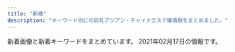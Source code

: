 ```yaml
---
title: "新橋"
description: "キーワード別にの巨乳アジアン・チャイナエステ嬢情報をまとめました。"
---
```


新着画像と新着キーワードをまとめています。
2021年02月17日の情報です。

<DmmAffiliateIns />
<KeywordTable
  shops={
    [
    {
        "img_links": [
            "http://shiawase.mssg.jp/images/staff_image/staff_d05b.jpg",
            "http://shiawase.mssg.jp/images/gallery/gallery_401.jpg",
            "http://shiawase.mssg.jp/images/staff/sta_01.jpg",
            "http://shiawase.mssg.jp/images/gallery/gallery_403.jpg",
            "http://shiawase.mssg.jp/images/staff_image/staff_d01b.jpg",
            "http://shiawase.mssg.jp/images/home/index_qup.jpg",
            "http://shiawase.mssg.jp/images/staff_one/staff_one_01.jpg",
            "http://shiawase.mssg.jp/images/staff_image/staff_d02b.jpg",
            "http://shiawase.mssg.jp/images/staff_one/staff_one_04.jpg",
            "http://shiawase.mssg.jp/images/staff/sta_08.jpg",
            "http://shiawase.mssg.jp/images/staff/sta_04.jpg",
            "http://shiawase.mssg.jp/images/staff_image/staff_d02.jpg",
            "http://shiawase.mssg.jp/images/staff/sta_0z8.jpg",
            "http://shiawase.mssg.jp/images/staff/sta_0z12.jpg",
            "http://shiawase.mssg.jp/images/top/top_04.jpg",
            "http://shiawase.mssg.jp/images/gallery/gallery_101.jpg",
            "http://shiawase.mssg.jp/images/top/top_02.jpg",
            "http://shiawase.mssg.jp/images/staff_one/staff_one_07.png",
            "http://shiawase.mssg.jp/images/gallery/gallery_102.jpg",
            "http://shiawase.mssg.jp/images/gallery/gallery_404.jpg",
            "http://shiawase.mssg.jp/images/staff/sta_0z2.jpg",
            "http://shiawase.mssg.jp/images/home/top_qp.jpg",
            "http://shiawase.mssg.jp/images/top/top_06.jpg",
            "http://shiawase.mssg.jp/images/gallery/gallery_01.jpg",
            "http://shiawase.mssg.jp/images/staff/sta_0z4.jpg",
            "http://shiawase.mssg.jp/images/staff/sta_021.jpg",
            "http://shiawase.mssg.jp/images/staff_image/staff_d07.jpg",
            "http://shiawase.mssg.jp/images/staff_one/staff_one_03.jpg",
            "http://shiawase.mssg.jp/images/staff/staff_top.jpg",
            "http://shiawase.mssg.jp/images/top/top_05.jpg",
            "http://shiawase.mssg.jp/images/home/index_page_top.jpg",
            "http://shiawase.mssg.jp/images/gallery/gallery_402.jpg",
            "http://shiawase.mssg.jp/images/staff/sta_010.jpg",
            "http://shiawase.mssg.jp/images/staff_image/staff_d05a.jpg",
            "http://shiawase.mssg.jp/images/staff_image/staff_d06.jpg",
            "http://shiawase.mssg.jp/images/staff_image/staff_d01a.jpg",
            "http://shiawase.mssg.jp/images/staff_one/staff_one_02.jpg",
            "http://shiawase.mssg.jp/images/home/QR.png",
            "http://shiawase.mssg.jp/images/staff_image/staff_d04c.jpg",
            "http://shiawase.mssg.jp/images/gallery/gallery_104.jpg",
            "http://shiawase.mssg.jp/images/staff_one/staff_one_08.png",
            "http://shiawase.mssg.jp/images/home/index_04.jpg",
            "http://shiawase.mssg.jp/images/staff_image/staff_d03.jpg",
            "http://shiawase.mssg.jp/images/system/syatem_301.jpg",
            "http://shiawase.mssg.jp/images/staff/sta_023.jpg",
            "http://shiawase.mssg.jp/images/home/index_tel.jpg",
            "http://shiawase.mssg.jp/images/system/syatem_303.jpg",
            "http://shiawase.mssg.jp/images/staff/sta_03.jpg",
            "http://shiawase.mssg.jp/images/top/top_08.png",
            "http://shiawase.mssg.jp/images/gallery/gallery_103.jpg",
            "http://shiawase.mssg.jp/images/staff_one/staff_one_05.jpg",
            "http://shiawase.mssg.jp/images/top/top_03.jpg",
            "http://shiawase.mssg.jp/images/system/syatem_302.jpg",
            "http://shiawase.mssg.jp/images/staff/sta_0z9.jpg",
            "http://shiawase.mssg.jp/images/staff_image/staff_d04b.jpg",
            "http://shiawase.mssg.jp/images/top/top_01.jpg",
            "http://shiawase.mssg.jp/images/gallery/gallery_top.jpg",
            "http://shiawase.mssg.jp/images/staff_one/staff_one_top.jpg",
            "http://shiawase.mssg.jp/images/staff_image/staff_d04.jpg",
            "http://shiawase.mssg.jp/images/home/index_03.jpg"
        ],
        "url": "http://shiawase.mssg.jp/",
        "name": "\u3057\u3042\u308f\u305b\uff5eSHIAWASE\uff5e",
        "station": "JR\u7530\u753a\u99c5\u897f\u53e3",
        "keywords": {}
    },
    {
        "name": "Oriental Spa",
        "keywords": {
            "F": 4,
            "D": 6,
            "C": 1,
            "E": 1
        },
        "url": "https://hamamatsucho-mensesthe.com/",
        "station": "JR\u6d5c\u677e\u753a\u99c5\u5317\u53e3",
        "img_links": [
            "https://hamamatsucho-mensesthe.com/staff/yoko-s1.jpg",
            "https://hamamatsucho-mensesthe.com/images/footer-r.png",
            "https://hamamatsucho-mensesthe.com/staff2/wp-content/uploads/2019/12/haru-1.png",
            "https://hamamatsucho-mensesthe.com/staff2/wp-content/uploads/2019/12/nana2-1.png",
            "https://hamamatsucho-mensesthe.com/staff/koko-s1.jpg",
            "https://hamamatsucho-mensesthe.com/staff/koko-l1.jpg",
            "https://hamamatsucho-mensesthe.com/2018/12/21/yuyu-s1.jpg",
            "https://hamamatsucho-mensesthe.com/staff/yoko-l1.jpg",
            "https://hamamatsucho-mensesthe.com/2018/06/08/hana-s2.jpg",
            "https://hamamatsucho-mensesthe.com/staff2/wp-content/uploads/2020/11/siruet.png",
            "https://hamamatsucho-mensesthe.com/icon/google_plus.png",
            "https://hamamatsucho-mensesthe.com/icon/line.png",
            "https://hamamatsucho-mensesthe.com/staff2/wp-content/uploads/2020/02/yaya02.png",
            "https://hamamatsucho-mensesthe.com/room/2.jpg",
            "https://hamamatsucho-mensesthe.com/staff/nana-s1.jpg",
            "https://hamamatsucho-mensesthe.com/staff2/wp-content/uploads/2020/01/ai01.png",
            "https://hamamatsucho-mensesthe.com/staff2/wp-content/uploads/2019/12/nanami02-2.png",
            "https://hamamatsucho-mensesthe.com/2018/03/02/anna-s1.jpg",
            "https://hamamatsucho-mensesthe.com/staff/yuyu-l1.jpg",
            "https://hamamatsucho-mensesthe.com/menu/home.png",
            "https://hamamatsucho-mensesthe.com/staff/arisa-s1.jpg",
            "https://hamamatsucho-mensesthe.com/images/main-sp.jpg",
            "https://hamamatsucho-mensesthe.com/icon/twitter.png",
            "https://hamamatsucho-mensesthe.com/2018/12/21/koko-s1.jpg",
            "https://hamamatsucho-mensesthe.com/room/1.jpg",
            "https://hamamatsucho-mensesthe.com/staff/yuyu-s1.jpg",
            "https://hamamatsucho-mensesthe.com/icon/facebook.png",
            "https://hamamatsucho-mensesthe.com/staff2/wp-content/uploads/2019/12/yuki22-1.png",
            "https://hamamatsucho-mensesthe.com/menu/friend.png",
            "https://hamamatsucho-mensesthe.com/room/esthe3.jpg",
            "https://hamamatsucho-mensesthe.com/staff/arisa-l1.jpg",
            "https://hamamatsucho-mensesthe.com/images/header3.png",
            "https://hamamatsucho-mensesthe.com/2017/10/08/ruru-s1.jpg",
            "https://hamamatsucho-mensesthe.com/images/flower.png",
            "https://hamamatsucho-mensesthe.com/room/esthe1.jpg",
            "https://hamamatsucho-mensesthe.com/room/3.jpg",
            "https://hamamatsucho-mensesthe.com/button/staff.png",
            "https://hamamatsucho-mensesthe.com/staff2/wp-content/uploads/2020/11/momo02.png",
            "https://hamamatsucho-mensesthe.com/2018/06/12/yoko-s1.jpg",
            "https://hamamatsucho-mensesthe.com/staff/nana-l1.jpg",
            "https://hamamatsucho-mensesthe.com/room/4.jpg",
            "https://hamamatsucho-mensesthe.com/kumi1.jpg",
            "https://hamamatsucho-mensesthe.com/kumi2.jpg",
            "https://hamamatsucho-mensesthe.com/menu/sche.png",
            "https://hamamatsucho-mensesthe.com/miyuki01.png",
            "https://hamamatsucho-mensesthe.com/menu/info.png",
            "https://hamamatsucho-mensesthe.com/staff2/wp-content/uploads/2021/01/maki05.png",
            "https://hamamatsucho-mensesthe.com/2018/11/23/arisa-s1.jpg",
            "https://hamamatsucho-mensesthe.com/images/footer-l.png",
            "https://hamamatsucho-mensesthe.com/images/main1.jpg",
            "https://hamamatsucho-mensesthe.com/images/clear.png",
            "https://hamamatsucho-mensesthe.com/room/esthe2.jpg",
            "https://hamamatsucho-mensesthe.com/button/sche.png",
            "https://hamamatsucho-mensesthe.com/button/home.png",
            "https://hamamatsucho-mensesthe.com/staff2/wp-content/uploads/2020/11/yuyu03.png",
            "https://hamamatsucho-mensesthe.com/menu/gallery.png"
        ]
    },
    {
        "url": "https://www.meedeemassage.com/",
        "img_links": [
            "https://static.wixstatic.com/media/ff29a7_5a71cab9e560455a86a69dee65e387e6~mv2.jpg",
            "https://static.wixstatic.com/media/096f64_52d4813cc07e460bb6afbcc198483fb5~mv2.jpg",
            "https://static.wixstatic.com/media/096f64_9dd53b8d3bbc46b7a5d8f8f9f83f67c0~mv2.jpg",
            "https://static.wixstatic.com/media/ff29a7_d6b424065e3946fc8a31bd093d286366~mv2.jpg",
            "https://static.wixstatic.com/media/096f64_10d0713f8b274a5b8f6b2944f7fee791~mv2.jpg",
            "https://static.wixstatic.com/media/096f64_8257be981a5140629dd93b0518612408~mv2.png",
            "https://static.wixstatic.com/media/ff29a7_47d81575374144dda595a587847070b9~mv2.jpg",
            "https://static.wixstatic.com/media/096f64_86555ca80ef14b6ebdbbf7aa72a380fc~mv2.jpg",
            "https://static.wixstatic.com/media/096f64_74d971185d704fdc84b70e0c1b3fad87~mv2.png",
            "https://static.wixstatic.com/media/ff29a7_996c77cb89cc4012a35bb0813c645fdf~mv2.jpg",
            "https://static.wixstatic.com/media/096f64_f44509cd762744dc939f70f318a6882b~mv2.jpg"
        ],
        "name": "\u30df\u30fc\u30c7\u30a3\u30fc",
        "station": "JR\u65b0\u6a4b\u99c5\u65e5\u6bd4\u8c37\u53e3",
        "keywords": {}
    },
    {
        "name": "\u6c34\u7121\u6708\uff5e\u307f\u306a\u3065\u304d\uff5e",
        "station": "JR\u6d5c\u677e\u753a\u99c5\u5357\u53e3",
        "img_links": [
            "https://minazuki-tokyo.com/wp-content/uploads/2021/02/top2.png",
            "https://minazuki-tokyo.com/wp-content/uploads/2021/02/2-09.png",
            "https://minazuki-tokyo.com/wp-content/uploads/2020/11/photo05.png",
            "https://minazuki-tokyo.com/wp-content/uploads/2021/02/sm04.png",
            "https://minazuki-tokyo.com/wp-content/uploads/2021/02/price.png",
            "https://minazuki-tokyo.com/wp-content/uploads/2021/02/cam.png",
            "https://minazuki-tokyo.com/wp-content/uploads/2021/02/koyuri-1.jpg",
            "https://minazuki-tokyo.com/wp-content/uploads/2021/02/sm01.png",
            "https://minazuki-tokyo.com/wp-content/uploads/2021/02/t08.png",
            "https://minazuki-tokyo.com/wp-content/uploads/2021/02/yuyu2.jpg",
            "https://minazuki-tokyo.com/wp-content/uploads/2021/02/top1.png",
            "https://minazuki-tokyo.com/wp-content/uploads/2021/02/t03.png",
            "https://minazuki-tokyo.com/wp-content/uploads/2021/02/haru.jpg",
            "https://minazuki-tokyo.com/wp-content/uploads/2021/02/add2-22.11.56.png",
            "https://minazuki-tokyo.com/wp-content/uploads/2021/02/t06.png",
            "https://minazuki-tokyo.com/wp-content/uploads/2020/11/photo03.png",
            "https://minazuki-tokyo.com/wp-content/uploads/2021/02/ayu.jpg",
            "https://minazuki-tokyo.com/wp-content/uploads/2021/02/t07.png",
            "https://minazuki-tokyo.com/wp-content/uploads/2020/11/photo04.png",
            "https://minazuki-tokyo.com/wp-content/uploads/2021/02/haru.png",
            "https://minazuki-tokyo.com/wp-content/uploads/2021/02/ayu.png",
            "https://minazuki-tokyo.com/wp-content/uploads/2021/02/t04.png",
            "https://minazuki-tokyo.com/wp-content/uploads/2020/11/photo01.png",
            "https://minazuki-tokyo.com/wp-content/uploads/2021/02/yumi.jpg",
            "https://minazuki-tokyo.com/wp-content/uploads/2021/02/yumi.png",
            "https://minazuki-tokyo.com/wp-content/uploads/2020/11/photo02.png",
            "https://minazuki-tokyo.com/wp-content/uploads/2021/02/t05.png",
            "https://minazuki-tokyo.com/wp-content/uploads/2021/02/sm03.png",
            "https://minazuki-tokyo.com/wp-content/uploads/2021/02/t01.png",
            "https://minazuki-tokyo.com/wp-content/uploads/2021/02/koyuri.png",
            "https://minazuki-tokyo.com/wp-content/uploads/2021/02/yuyu.png",
            "https://minazuki-tokyo.com/wp-content/uploads/2021/02/sm02.png",
            "https://minazuki-tokyo.com/wp-content/uploads/2021/02/t02.png"
        ],
        "url": "https://minazuki-tokyo.com/",
        "keywords": {
            "86": 4,
            "83": 4,
            "90": 4,
            "85": 4,
            "87": 4
        }
    },
    {
        "url": "http://tamachi-en.link/",
        "img_links": [
            "http://tamachi-en.link/images/new1.jpg",
            "http://tamachi-en.link/images/mobile.png",
            "http://tamachi-en.link/images/zi_staff.png",
            "http://tamachi-en.link/images/zi_link.png",
            "http://tamachi-en.link/images/g4.jpg",
            "http://tamachi-en.link/images/g2.jpg",
            "http://tamachi-en.link/images/g0.jpg",
            "http://tamachi-en.link/images/g6.jpg",
            "http://tamachi-en.link/images/g1.jpg",
            "http://tamachi-en.link/images/g8.jpg",
            "http://tamachi-en.link/images/top.jpg",
            "http://tamachi-en.link/images/g3.jpg",
            "http://tamachi-en.link/images/g5.jpg"
        ],
        "keywords": {
            "C": 15
        },
        "name": "\u7e01",
        "station": "JR\u7530\u753a\u99c5\u6771\u53e3"
    },
    {
        "station": "JR\u6d5c\u677e\u753a\u99c5\u5357\u53e3",
        "url": "http://yukizhouse00.web.fc2.com/",
        "img_links": [
            "http://yukizhouse00.web.fc2.com/images/portfolio/work-2.jpg",
            "http://yukizhouse00.web.fc2.com/images/slider/slid1.jpg",
            "http://yukizhouse00.web.fc2.com/images/portfolio/work-4.jpg",
            "http://yukizhouse00.web.fc2.com/images/portfolio/work-6.jpg",
            "http://yukizhouse00.web.fc2.com/images/portfolio/work-5.jpg",
            "http://yukizhouse00.web.fc2.com/images/slider/slid2.jpg",
            "http://yukizhouse00.web.fc2.com/images/portfolio/work-3.jpg",
            "http://yukizhouse00.web.fc2.com/images/portfolio/work-1.jpg"
        ],
        "keywords": {},
        "name": "Yuki\u2019s House"
    },
    {
        "name": "Aroma Coco8",
        "station": "JR\u65b0\u6a4b\u99c5\u70cf\u68ee\u53e3",
        "keywords": {
            "F": 2,
            "E": 13,
            "\u4e73": 4,
            "\u30bb\u30af\u30b7\u30fc": 2,
            "D": 10,
            "\u80f8": 4
        },
        "img_links": [
            "https://aroma-queen.work/images/st/st_maya_1.jpg",
            "https://aroma-queen.work/images/st/st_saya_1.jpg",
            "https://aroma-queen.work/images/st/st_rinda_1.jpg",
            "https://aroma-queen.work/images/st/st_yuri.jpg",
            "https://aroma-queen.work/images/st/st_16_1.jpg",
            "https://aroma-queen.work/images/st/st_7_1.jpg",
            "https://aroma-queen.work/images/st/st_ai.jpg",
            "https://aroma-queen.work/images/st/st_nami_1.jpg",
            "https://aroma-queen.work/images/st/st_kou1.jpg",
            "https://aroma-queen.work/images/st/st_nori.jpg",
            "https://aroma-queen.work/images/st/st_mai_1.jpg",
            "https://aroma-queen.work/images/st/st_chiba_4.jpg",
            "https://aroma-queen.work/images/st/st_nina_3.jpg",
            "https://aroma-queen.work/images/st/st_dan_2.jpg",
            "https://aroma-queen.work/images/st/st_rei_2.jpg",
            "https://aroma-queen.work/images/st/st_sakura_1.jpg",
            "https://aroma-queen.work/images/st/st_angel_3.jpg",
            "https://aroma-queen.work/images/st/st_ryuu_2.jpg",
            "https://aroma-queen.work/images/st/st_cake_1.jpg",
            "https://aroma-queen.work/images/st/st_nuna.jpg",
            "https://aroma-queen.work/images/st/st_pink_1.jpg",
            "https://aroma-queen.work/images/st/st_joy.jpg",
            "https://aroma-queen.work/images/st/st_chiba_1.jpg",
            "https://aroma-queen.work/images/st/st_min_2.jpg",
            "https://aroma-queen.work/images/st/st_nuna3.jpg",
            "https://aroma-queen.work/images/st/st_ami_2.jpg",
            "https://aroma-queen.work/images/st/st_ai_2.jpg",
            "https://aroma-queen.work/images/st/st_jasmine_1.jpg",
            "https://aroma-queen.work/images/st/st_aigo.jpg",
            "https://aroma-queen.work/images/st/st_sayuri_3.jpg",
            "https://aroma-queen.work/images/st/st_get_1.jpg",
            "https://aroma-queen.work/images/st/st_jj_1.jpg",
            "https://aroma-queen.work/images/st/st_kou2.jpg",
            "https://aroma-queen.work/images/st/st_hana_2.jpg",
            "https://aroma-queen.work/images/st/st_party_2.jpg",
            "https://aroma-queen.work/images/st/st_dan_1.jpg",
            "https://aroma-queen.work/images/st/st_hara.jpg",
            "https://aroma-queen.work/images/st/st_aiko_2.jpg",
            "https://aroma-queen.work/images/st/st_joy_1.jpg",
            "https://aroma-queen.work/images/st/st_coco_2.jpg",
            "https://aroma-queen.work/images/st/st_rei.jpg",
            "https://aroma-queen.work/images/st/st_kei.jpg",
            "https://aroma-queen.work/images/st/st_risa_1.jpg",
            "https://aroma-queen.work/images/st/st_mayumi_2.jpg",
            "https://aroma-queen.work/images/st/st_mimi_1.jpg",
            "https://aroma-queen.work/images/week_campaign.jpg",
            "https://aroma-queen.work/images/st/st_huxa.jpg",
            "https://aroma-queen.work/images/st/st_aya_1.jpg",
            "https://aroma-queen.work/images/st/st_sayuri_1.jpg",
            "https://aroma-queen.work/images/st/st_19.jpg",
            "https://aroma-queen.work/images/st/st_21.jpg",
            "https://aroma-queen.work/images/st/st_angel_2.jpg",
            "https://aroma-queen.work/images/top_campaign_spring.jpg",
            "https://aroma-queen.work/images/st/st_coco_1.jpg",
            "https://aroma-queen.work/images/st/st_kaori_2.jpg",
            "https://aroma-queen.work/images/st/st_cindy.jpg",
            "https://aroma-queen.work/images/st/st_10_1.jpg",
            "https://aroma-queen.work/images/st/st_lucy_3.jpg",
            "https://aroma-queen.work/images/st/st_5_1.jpg",
            "https://aroma-queen.work/images/st/st_rena_2.jpg",
            "https://aroma-queen.work/images/st/st_bibi.jpg",
            "https://aroma-queen.work/images/st/st_bibi_1.jpg",
            "https://aroma-queen.work/images/st/st_kiki2.jpg",
            "https://aroma-queen.work/images/st/st_jerry.jpg",
            "https://aroma-queen.work/images/st/st_kaori_1.jpg",
            "https://aroma-queen.work/images/st/st_sofea_2.jpg",
            "https://aroma-queen.work/images/st/st_mayumi_1.jpg",
            "https://aroma-queen.work/images/st/st_eri.jpg",
            "https://aroma-queen.work/images/st/st_22.jpg",
            "https://aroma-queen.work/images/st/st_yuri_4.jpg",
            "https://aroma-queen.work/images/st/st_.jpg",
            "https://aroma-queen.work/images/st/st_chiba_2.jpg",
            "https://aroma-queen.work/images/st/st_gei.jpg",
            "https://aroma-queen.work/images/st/st_yuri_3.jpg",
            "https://aroma-queen.work/images/st/st_emi_1.jpg",
            "https://aroma-queen.work/images/st/st_minto_1.jpg",
            "https://aroma-queen.work/images/st/st_joy_2.jpg",
            "https://aroma-queen.work/images/st/st_18.jpg",
            "https://aroma-queen.work/images/st/st_min_4.jpg",
            "https://aroma-queen.work/images/st/st_kiki_1.jpg",
            "https://aroma-queen.work/images/st/st_ou_2.jpg",
            "https://aroma-queen.work/images/st/st_koko_1.jpg",
            "https://aroma-queen.work/images/st/st_yuri_2.jpg",
            "https://aroma-queen.work/images/st/st_nana_1.jpg",
            "https://aroma-queen.work/images/st/st_aiko_1.jpg",
            "https://aroma-queen.work/images/st/st_anan.jpg",
            "https://aroma-queen.work/images/st/st_emi.jpg",
            "https://aroma-queen.work/images/st/st_aya.jpg",
            "https://aroma-queen.work/images/st/st_yuyu.jpg",
            "https://aroma-queen.work/images/st/st_get_3.jpg",
            "https://aroma-queen.work/images/st/st_bibi_2.jpg",
            "https://aroma-queen.work/images/st/st_koko.jpg",
            "https://aroma-queen.work/images/st/st_sayuri_2.jpg",
            "https://aroma-queen.work/images/st/st_honey_1.jpg",
            "https://aroma-queen.work/images/st/st_ou_1.jpg",
            "https://aroma-queen.work/images/st/st_shizuka_1.jpg",
            "https://aroma-queen.work/images/st/st_pink_2.jpg",
            "https://aroma-queen.work/images/st/st_ou_3.jpg",
            "https://aroma-queen.work/images/top2.png",
            "https://aroma-queen.work/images/st/st_ai_1.jpg",
            "https://aroma-queen.work/images/st/st_saya_0.jpg",
            "https://aroma-queen.work/images/st/st_koy_2.jpg",
            "https://aroma-queen.work/images/st/st_sasa_3.jpg",
            "https://aroma-queen.work/images/st/st_17.jpg",
            "https://aroma-queen.work/images/st/st_ai1.jpg",
            "https://aroma-queen.work/images/st/st_nan.jpg",
            "https://aroma-queen.work/images/st/st_rei_3.jpg",
            "https://aroma-queen.work/images/st/st_hara3.jpg",
            "https://aroma-queen.work/images/st/st_hana_1.jpg",
            "https://aroma-queen.work/images/st/st_mirror_3.jpg",
            "https://aroma-queen.work/images/st/st_25.jpg",
            "https://aroma-queen.work/images/st/st_four1.jpg",
            "https://aroma-queen.work/images/st/st_rinda_2.jpg",
            "https://aroma-queen.work/images/top_campaign_dec.jpg",
            "https://aroma-queen.work/images/st/st_20.jpg",
            "https://aroma-queen.work/images/st/st_13.jpg",
            "https://aroma-queen.work/images/top.png",
            "https://aroma-queen.work/images/st/st_pink_3.jpg",
            "https://aroma-queen.work/images/st/st_jenny.jpg",
            "https://aroma-queen.work/images/st/st_rinda_6.jpg",
            "https://aroma-queen.work/images/st/st_14_1.jpg",
            "https://aroma-queen.work/images/st/st_mirror_2.jpg"
        ],
        "url": "https://aroma-queen.work/"
    },
    {
        "keywords": {
            "C": 14,
            "E": 10,
            "D": 30
        },
        "name": "SERA",
        "station": "JR\u6d5c\u677e\u753a\u99c5\u5317\u53e3",
        "img_links": [
            "https://hamamatsucho-mensesthe.net/wp/wp-content/uploads/2020/09/rin.jpg",
            "https://hamamatsucho-mensesthe.net/wp/wp-content/uploads/2020/08/ayaka.jpg",
            "https://hamamatsucho-mensesthe.net/staff/top/ayaka-s1.jpg",
            "https://hamamatsucho-mensesthe.net/icon/facebook.png",
            "https://hamamatsucho-mensesthe.net/staff/top/emi-s1.jpg",
            "https://hamamatsucho-mensesthe.net/wp/wp-content/uploads/2020/01/emi-l1.jpg",
            "https://hamamatsucho-mensesthe.net/icon/twitter.png",
            "https://hamamatsucho-mensesthe.net/wp/wp-content/uploads/2020/10/aki-150x150.jpg",
            "https://hamamatsucho-mensesthe.net/wp/wp-content/uploads/2020/01/misaki-l2.jpg",
            "https://hamamatsucho-mensesthe.net/icon/line.png",
            "https://hamamatsucho-mensesthe.net/staff/top/aki-s1.jpg",
            "https://hamamatsucho-mensesthe.net/room/room-l1.jpg",
            "https://hamamatsucho-mensesthe.net/staff/top/yuna-s1.jpg",
            "https://hamamatsucho-mensesthe.net/wp/images/clear.png",
            "https://hamamatsucho-mensesthe.net/wp/wp-content/uploads/2020/02/1714CAA8-3D57-4009-AB72-F5A8E6B60310.jpeg",
            "https://hamamatsucho-mensesthe.net/wp/icon/facebook.png",
            "https://hamamatsucho-mensesthe.net/wp/images/mensesthe.jpg",
            "https://hamamatsucho-mensesthe.net/images/flower.png",
            "https://hamamatsucho-mensesthe.net/wp/wp-content/uploads/2021/01/yuna.jpg",
            "https://hamamatsucho-mensesthe.net/wp/wp-content/uploads/2019/07/0677E994-1DBF-4E0E-AB70-7CA5C034B140-150x150.jpeg",
            "https://hamamatsucho-mensesthe.net/wp/wp-content/uploads/2019/07/587590BB-96D0-4887-BE26-3B1413FF7283-150x150.jpeg",
            "https://hamamatsucho-mensesthe.net/wp/images/top1.jpg",
            "https://hamamatsucho-mensesthe.net/images/footer-l.png",
            "https://hamamatsucho-mensesthe.net/staff/top/nao-s1.jpg",
            "https://hamamatsucho-mensesthe.net/staff/top/miyu-s1.jpg",
            "https://hamamatsucho-mensesthe.net/images/footer-r.png",
            "https://hamamatsucho-mensesthe.net/wp/images/top2.jpg",
            "https://hamamatsucho-mensesthe.net/room/room-l4.jpg",
            "https://hamamatsucho-mensesthe.net/wp/icon/line.png",
            "https://hamamatsucho-mensesthe.net/wp/icon/google_plus.png",
            "https://hamamatsucho-mensesthe.net/icon/google_plus.png",
            "https://hamamatsucho-mensesthe.net/link/mens-esthe.png",
            "https://hamamatsucho-mensesthe.net/wp/wp-content/uploads/2020/01/nao.jpg",
            "https://hamamatsucho-mensesthe.net/wp/images/top3.jpg",
            "https://hamamatsucho-mensesthe.net/wp/wp-content/uploads/2020/11/urara.jpg",
            "https://hamamatsucho-mensesthe.net/room/room-l2.jpg",
            "https://hamamatsucho-mensesthe.net/room/room-l6.jpg",
            "https://hamamatsucho-mensesthe.net/wp/icon/twitter.png",
            "https://hamamatsucho-mensesthe.net/room/room-l3.jpg",
            "https://hamamatsucho-mensesthe.net/images/clear.png",
            "https://hamamatsucho-mensesthe.net/staff/top/mitsuki-s1.jpg",
            "https://hamamatsucho-mensesthe.net/wp/wp-content/uploads/2020/02/stand-by.jpg",
            "https://hamamatsucho-mensesthe.net/wp/wp-content/uploads/2020/01/mitsuki.jpg",
            "https://hamamatsucho-mensesthe.net/wp/wp-content/uploads/2019/05/rin-150x150.jpg",
            "https://hamamatsucho-mensesthe.net/room/room-l5.jpg",
            "https://hamamatsucho-mensesthe.net/staff/top/rin-s1.jpg"
        ],
        "url": "https://hamamatsucho-mensesthe.net/"
    },
    {
        "keywords": {},
        "name": "\u672a\u6765",
        "url": "http://kokoro-spa.info/",
        "station": "JR\u65b0\u6a4b\u99c5\u70cf\u68ee\u53e3",
        "img_links": [
            "http://kokoro-spa.info/img/ttl_info.png",
            "http://kokoro-spa.info/img/shop/no-pic.jpg",
            "http://kokoro-spa.info/img/qrcode.png",
            "http://kokoro-spa.info/img/ttl_news.png",
            "http://kokoro-spa.info/img/slider/2.jpg",
            "http://kokoro-spa.info/img/shop/kanban.jpg",
            "http://kokoro-spa.info/img/pickup.jpg"
        ]
    },
    {
        "name": "\u5e78\u305b\u306e\u6642\u9593",
        "img_links": [
            "http://www.shiawasenojikan.esjp.info/images/int2.jpg",
            "http://www.shiawasenojikan.esjp.info/files/001.jpg",
            "http://www.shiawasenojikan.esjp.info/images/interior_t.jpg",
            "http://www.shiawasenojikan.esjp.info/files/009.jpg",
            "http://www.shiawasenojikan.esjp.info/files/015.jpg",
            "http://www.shiawasenojikan.esjp.info/images/link_t.jpg",
            "http://www.shiawasenojikan.esjp.info/files/003.jpg",
            "http://www.shiawasenojikan.esjp.info/images/mobile.jpg",
            "http://www.shiawasenojikan.esjp.info/images/sys2.jpg",
            "http://www.shiawasenojikan.esjp.info/images/head.jpg",
            "http://www.shiawasenojikan.esjp.info/images/news.jpg",
            "http://www.shiawasenojikan.esjp.info/images/tel.jpg",
            "http://www.shiawasenojikan.esjp.info/images/sys1.jpg",
            "http://www.shiawasenojikan.esjp.info/files/010.jpg",
            "http://www.shiawasenojikan.esjp.info/images/staff_t.jpg"
        ],
        "url": "http://www.shiawasenojikan.esjp.info/",
        "station": "JR\u65b0\u6a4b\u99c5\u65e5\u6bd4\u8c37\u53e3",
        "keywords": {
            "D": 5,
            "88": 1,
            "87": 3,
            "86": 1
        }
    },
    {
        "station": "JR\u7530\u753a\u99c5\u6771\u53e3",
        "keywords": {},
        "name": "\u6625\u306e\u5bb6",
        "url": "http://www.k-harunoie.info/",
        "img_links": [
            "http://www.k-harunoie.info/imge/interior_t.jpg",
            "http://www.k-harunoie.info/imge/int2.png",
            "http://www.k-harunoie.info/imge/p-4.jpg",
            "http://www.k-harunoie.info/imge/s1.png",
            "http://www.k-harunoie.info/imge/service1.jpg",
            "http://www.k-harunoie.info/imge/tel.png",
            "http://www.k-harunoie.info/imge/ta.png",
            "http://www.k-harunoie.info/imge/s0.png",
            "http://www.k-harunoie.info/imge/p-2.jpg",
            "http://www.k-harunoie.info/imge/service3.jpg",
            "http://www.k-harunoie.info/imge/botton.jpg",
            "http://www.k-harunoie.info/imge/service2.jpg",
            "http://www.k-harunoie.info/imge/p-5.jpg",
            "http://www.k-harunoie.info/imge/staff_t.jpg",
            "http://www.k-harunoie.info/imge/sys.png",
            "http://www.k-harunoie.info/imge/p-1.jpg"
        ]
    },
    {
        "url": "http://body-heal.net/",
        "keywords": {
            "E": 6,
            "87": 6,
            "84": 4,
            "88": 10,
            "85": 4
        },
        "name": "Tami",
        "station": "JR\u7530\u753a\u99c5\u4e09\u7530\u53e3",
        "img_links": [
            "http://body-heal.net/staffPhoto/b20190608222039.jpg",
            "http://body-heal.net/images/access/03.jpg",
            "http://body-heal.net/images/access/05.jpg",
            "http://body-heal.net/images/access/04.jpg",
            "http://body-heal.net/images/store/01.jpg",
            "http://body-heal.net/uploadfiles/images/campaignBodyHealNet.jpg",
            "http://body-heal.net/staffPhoto/b20180926231950.jpg",
            "http://body-heal.net/staffPhoto/b20190608220420.jpg",
            "http://body-heal.net/images/access/01.jpg",
            "http://body-heal.net/images/show.jpg",
            "http://body-heal.net/staffPhoto/b20190218130854.jpg",
            "http://body-heal.net/images/store/04.jpg",
            "http://body-heal.net/staffPhoto/b20190120201033.jpg",
            "http://body-heal.net/staffPhoto/b20180721035111.jpg",
            "http://body-heal.net/js/sliderLine/slide_next.png",
            "http://body-heal.net/images/store/06.jpg",
            "http://body-heal.net/staffPhoto/b20190117105438.jpg",
            "http://body-heal.net/images/store/05.jpg",
            "http://body-heal.net/js/sliderLine/slide_prev.png",
            "http://body-heal.net/images/access/02.jpg"
        ]
    },
    {
        "name": "LEON",
        "img_links": [
            "http://es-leon.link/images/nav_link04_no.png",
            "http://es-leon.link/photos/sites/45/2020/10/2020102507501385.jpg",
            "http://es-leon.link/photos/sites/45/2021/01/2021012715504278.jpg",
            "http://es-leon.link/photos/sites/45/2021/01/2021012715354091.jpg",
            "http://es-leon.link/photos/sites/45/2020/11/2020110919590942.jpg",
            "http://es-leon.link/images/slider04.jpg",
            "http://es-leon.link/images/guide2.jpg",
            "http://es-leon.link/images/nav_link05_no.png",
            "http://es-leon.link/images/nav_link01_no.png",
            "http://es-leon.link/images/guide6.jpg",
            "http://es-leon.link/images/header.png",
            "http://es-leon.link/images/slider02.jpg",
            "http://es-leon.link/images/lineline.png",
            "http://es-leon.link/photos/sites/45/2020/10/2020100103240520.jpg",
            "http://es-leon.link/photos/sites/45/2020/11/2020110919573849.jpg",
            "http://es-leon.link/photos/sites/45/2021/02/2021021014243227.jpg",
            "http://es-leon.link/images/guide7.jpg",
            "http://es-leon.link/images/guide2.png",
            "http://es-leon.link/images/guide1.jpg",
            "http://es-leon.link/images/guide5.jpg",
            "http://es-leon.link/photos/sites/45/2020/10/2020100103205050.jpg",
            "http://es-leon.link/photos/sites/45/2020/10/2020100103205186.jpg",
            "http://es-leon.link/photos/sites/45/2020/10/2020101318402898.jpg",
            "http://es-leon.link/photos/sites/45/2021/02/2021021014143053.jpg",
            "http://es-leon.link/photos/sites/45/2021/02/2021021221211099.jpg",
            "http://es-leon.link/photos/sites/45/2021/01/2021013016413450.jpg",
            "http://es-leon.link/images/pagetop.jpg",
            "http://es-leon.link/photos/sites/45/2021/02/2021020501152788.jpg",
            "http://es-leon.link/images/slider01.jpg",
            "http://es-leon.link/photos/sites/45/2021/01/2021011203314329.jpg",
            "http://es-leon.link/photos/sites/45/2021/02/2021020501134964.jpg",
            "http://es-leon.link/photos/sites/45/2021/02/2021020501110069.jpg",
            "http://es-leon.link/photos/sites/45/2021/02/2021021014235421.jpg",
            "http://es-leon.link/photos/sites/45/2020/10/2020102507495672.jpg",
            "http://es-leon.link/photos/sites/45/2021/02/202102101425157.jpg",
            "http://es-leon.link/photos/sites/45/2021/02/2021021420094924.jpg",
            "http://es-leon.link/photos/sites/45/2020/10/2020101318294854.jpg",
            "http://es-leon.link/photos/sites/45/2021/01/2021010815022674.jpg",
            "http://es-leon.link/photos/sites/45/2020/10/2020100103240526.jpg",
            "http://es-leon.link/photos/sites/45/2020/11/2020110919593136.jpg",
            "http://es-leon.link/images/guide1.png",
            "http://es-leon.link/photos/sites/45/2020/10/2020102507503499.jpg",
            "http://es-leon.link/images/nav_link02_no.png",
            "http://es-leon.link/photos/sites/45/2020/10/2020102507510838.jpg",
            "http://es-leon.link/photos/sites/45/2021/01/2021012518580693.jpg",
            "http://es-leon.link/photos/sites/45/2020/10/2020100103284496.jpg",
            "http://es-leon.link/images/nav_link06_no.png",
            "http://es-leon.link/photos/sites/45/2020/10/2020101318405051.jpg",
            "http://es-leon.link/photos/sites/45/2021/02/2021021702511831.jpg",
            "http://es-leon.link/images/img_info.jpg",
            "http://es-leon.link/images/guide3.jpg",
            "http://es-leon.link/photos/sites/45/2021/02/2021020415381681.jpg",
            "http://es-leon.link/photos/sites/45/2020/10/2020101318404076.jpg",
            "http://es-leon.link/images/profile.png",
            "http://es-leon.link/images/slider03.jpg",
            "http://es-leon.link/images/nav_link03_no.png",
            "http://es-leon.link/photos/sites/45/2020/10/2020101318300043.jpg",
            "http://es-leon.link/images/nav_link07_no.png",
            "http://es-leon.link/photos/sites/45/2021/01/2021013015574893.jpg",
            "http://es-leon.link/photos/sites/45/2020/10/202010010328436.jpg",
            "http://es-leon.link/photos/sites/45/2021/02/2021020501101626.jpg",
            "http://es-leon.link/photos/sites/45/2021/01/2021012704390070.jpg",
            "http://es-leon.link/photos/sites/45/2020/11/2020110919583922.jpg",
            "http://es-leon.link/photos/sites/45/2020/10/2020100103034891.jpg",
            "http://es-leon.link/photos/sites/45/2020/10/2020101205420372.jpg",
            "http://es-leon.link/photos/sites/45/2020/11/2020110919595348.jpg",
            "http://es-leon.link/photos/sites/45/2020/10/2020100103205130.jpg",
            "http://es-leon.link/photos/sites/45/2020/10/2020101404192576.jpg",
            "http://es-leon.link/photos/sites/45/2020/10/2020102507504664.jpg",
            "http://es-leon.link/photos/sites/45/2021/02/2021021420105484.jpg",
            "http://es-leon.link/photos/sites/45/2021/02/202102041538347.jpg",
            "http://es-leon.link/photos/sites/45/2021/02/2021020415385687.jpg",
            "http://es-leon.link/images/guide4.jpg",
            "http://es-leon.link/images/slider00.jpg",
            "http://es-leon.link/photos/sites/45/2021/02/2021020501094315.jpg",
            "http://es-leon.link/photos/sites/45/2020/10/2020101205424345.jpg",
            "http://es-leon.link/images/card.png",
            "http://es-leon.link/photos/sites/45/2021/01/202101191348045.jpg",
            "http://es-leon.link/photos/sites/45/2021/02/2021021420101999.jpg",
            "http://es-leon.link/photos/sites/45/2021/01/2021010815020621.jpg",
            "http://es-leon.link/images/qr.png",
            "http://es-leon.link/photos/sites/45/2020/10/2020101205422328.jpg",
            "http://es-leon.link/images/guide8.jpg"
        ],
        "station": "JR\u65b0\u6a4b\u99c5\u70cf\u68ee\u53e3",
        "url": "http://es-leon.link/",
        "keywords": {
            "85": 7,
            "\u80f8": 1,
            "88": 2,
            "86": 16,
            "84": 7,
            "90": 6
        }
    },
    {
        "url": "https://hamamatsucho-esthe.work/",
        "keywords": {
            "E": 6,
            "F": 12,
            "C": 12
        },
        "img_links": [
            "https://hamamatsucho-esthe.work/staff/nanami-s1.jpg",
            "https://hamamatsucho-esthe.work/button/staff.png",
            "https://hamamatsucho-esthe.work/2019/06/14/riri-s1.jpg",
            "https://hamamatsucho-esthe.work/2018/11/09/kana-s1.jpg",
            "https://hamamatsucho-esthe.work/2019/05/25/riko-s1.jpg",
            "https://hamamatsucho-esthe.work/staff/nanami-l1.jpg",
            "https://hamamatsucho-esthe.work/button/blog.png",
            "https://hamamatsucho-esthe.work/staff/momo-s1.jpg",
            "https://hamamatsucho-esthe.work/room/esthe3.jpg",
            "https://hamamatsucho-esthe.work/2020/07/30/maki-s1.jpg",
            "https://hamamatsucho-esthe.work/staff/maki-l1.jpg",
            "https://hamamatsucho-esthe.work/button/home.png",
            "https://hamamatsucho-esthe.work/2019/11/05/nanami-s1.jpg",
            "https://hamamatsucho-esthe.work/images/footer-r.png",
            "https://hamamatsucho-esthe.work/staff/riko-s1.jpg",
            "https://hamamatsucho-esthe.work/icon/line.png",
            "https://hamamatsucho-esthe.work/images/main-sp.jpg",
            "https://hamamatsucho-esthe.work/images/flower.png",
            "https://hamamatsucho-esthe.work/icon/facebook.png",
            "https://hamamatsucho-esthe.work/2018/12/26/sayaka-s1.jpg",
            "https://hamamatsucho-esthe.work/images/footer-l.png",
            "https://hamamatsucho-esthe.work/menu/friend.png",
            "https://hamamatsucho-esthe.work/staff/yuki-l1.jpg",
            "https://hamamatsucho-esthe.work/menu/blog.png",
            "https://hamamatsucho-esthe.work/staff/yuki-s1.jpg",
            "https://hamamatsucho-esthe.work/room/esthe2.jpg",
            "https://hamamatsucho-esthe.work/2018/09/10/misa-s1.jpg",
            "https://hamamatsucho-esthe.work/staff/sora-s1.jpg",
            "https://hamamatsucho-esthe.work/icon/google_plus.png",
            "https://hamamatsucho-esthe.work/menu/home.png",
            "https://hamamatsucho-esthe.work/menu/gallery.png",
            "https://hamamatsucho-esthe.work/icon/twitter.png",
            "https://hamamatsucho-esthe.work/room/esthe1.jpg",
            "https://hamamatsucho-esthe.work/2020/11/06/momo-s1.jpg",
            "https://hamamatsucho-esthe.work/2020/01/05/yuki-s1.jpg",
            "https://hamamatsucho-esthe.work/images/qrcode.png",
            "https://hamamatsucho-esthe.work/2018/09/10/sora-s1.jpg",
            "https://hamamatsucho-esthe.work/menu/info.png",
            "https://hamamatsucho-esthe.work/2019/01/14/emi-s1.jpg",
            "https://hamamatsucho-esthe.work/staff/maki-s1.jpg",
            "https://hamamatsucho-esthe.work/2019/05/25/koko-s1.jpg",
            "https://hamamatsucho-esthe.work/staff/momo-l1.jpg",
            "https://hamamatsucho-esthe.work/images/clear.png",
            "https://hamamatsucho-esthe.work/staff/sora-l1.jpg",
            "https://hamamatsucho-esthe.work/images/main1.jpg"
        ],
        "station": "JR\u6d5c\u677e\u753a\u99c5\u5317\u53e3",
        "name": "Artemis"
    },
    {
        "url": "http://romantic-est.com/",
        "img_links": [
            "http://romantic-est.com/images/mainvisual_01.jpg",
            "http://romantic-est.com/images/req_03.jpg",
            "http://romantic-est.com/images/sw_home.png",
            "http://romantic-est.com/images/cg04.jpg",
            "http://romantic-est.com/images/cg011.jpg",
            "http://romantic-est.com/images/cg01.jpg",
            "http://romantic-est.com/images/cg03.jpg",
            "http://romantic-est.com/images/con02.jpg",
            "http://romantic-est.com/images/con01.jpg",
            "http://romantic-est.com/images/sys01.jpg",
            "http://romantic-est.com/images/sys03.jpg",
            "http://romantic-est.com/images/cg041.jpg",
            "http://romantic-est.com/images/mainvisual_01_s.jpg",
            "http://romantic-est.com/images/cg05.jpg",
            "http://romantic-est.com/images/cg031.jpg",
            "http://romantic-est.com/images/sw_tel.png",
            "http://romantic-est.com/images/icon_new.png",
            "http://romantic-est.com/images/mainvisual_02_s.jpg",
            "http://romantic-est.com/images/head_interior.jpg",
            "http://romantic-est.com/images/con03.jpg",
            "http://romantic-est.com/images/cg06.jpg",
            "http://romantic-est.com/images/trigger.jpg",
            "http://romantic-est.com/images/mainvisual_02.jpg",
            "http://romantic-est.com/images/sys02.jpg",
            "http://romantic-est.com/images/head_therapist.jpg",
            "http://romantic-est.com/images/cg021.jpg",
            "http://romantic-est.com/images/cg032.jpg",
            "http://romantic-est.com/images/cg02.jpg"
        ],
        "keywords": {},
        "name": "\u30a2\u30ea\u30b9 Aroma \u65b0\u6a4b\u5e97",
        "station": "JR\u65b0\u6a4b\u99c5\u70cf\u68ee\u53e3"
    },
    {
        "name": "\u862d \u990a\u8eab\u9928",
        "url": "http://heal-arm.com/",
        "keywords": {},
        "station": "JR\u65b0\u6a4b\u99c5\u65e5\u6bd4\u8c37\u53e3",
        "img_links": [
            "http://heal-arm.com/media/sites/6/2020/12/1.jpg",
            "http://heal-arm.com/media/sites/6/2021/01/5569E868-7ACE-4BF2-9F7C-D9B6DD8BCB4A-225x300.jpeg",
            "http://heal-arm.com/media/sites/6/2020/05/1.jpg",
            "http://heal-arm.com/media/sites/6/2020/05/favicon.png",
            "http://heal-arm.com/media/sites/6/2020/05/3.jpg",
            "http://heal-arm.com/media/sites/6/2020/05/2.jpg",
            "http://heal-arm.com/media/sites/6/2021/01/5569E868-7ACE-4BF2-9F7C-D9B6DD8BCB4A.jpeg",
            "http://heal-arm.com/media/sites/6/2020/05/2-1.jpg",
            "http://heal-arm.com/media/sites/6/elementor/thumbs/favicon-p04pr4k6jngsiakzwccm2bkknysbm22i953lrof2dk.png",
            "http://heal-arm.com/media/sites/6/2020/05/4.jpg",
            "http://heal-arm.com/media/sites/6/2020/05/3-1.jpg",
            "http://heal-arm.com/media/sites/6/2020/05/1-1.jpg"
        ]
    },
    {
        "station": "JR\u6d5c\u677e\u753a\u99c5\u5357\u53e3",
        "url": "http://www.es-tokyo.link",
        "keywords": {},
        "name": "Pandora*\u30d1\u30f3\u30c9\u30e9",
        "img_links": [
            "http://www.es-tokyo.link/images/5.jpg",
            "http://www.es-tokyo.link/images/30.jpg",
            "http://www.es-tokyo.link/img/minami1.jpg",
            "http://www.es-tokyo.link/img/erin1.jpg",
            "http://www.es-tokyo.link/images/b2.jpg",
            "http://www.es-tokyo.link/images/3.jpg",
            "http://www.es-tokyo.link/img/izumi1.jpg",
            "http://www.es-tokyo.link/images/28.jpg",
            "http://www.es-tokyo.link/images/32.jpg",
            "http://www.es-tokyo.link/images/head.jpg",
            "http://www.es-tokyo.link/images/9.jpg",
            "http://www.es-tokyo.link/images/b1.jpg",
            "http://www.es-tokyo.link/images/b3.jpg",
            "http://www.es-tokyo.link/images/24.jpg",
            "http://www.es-tokyo.link/images/19.jpg",
            "http://www.es-tokyo.link/images/tel.jpg",
            "http://www.es-tokyo.link/img/emili1.jpg",
            "http://www.es-tokyo.link/img/yui1.jpg",
            "http://www.es-tokyo.link/images/news.jpg",
            "http://www.es-tokyo.link/images/sys1.jpg",
            "http://www.es-tokyo.link/img/hikari1.jpg",
            "http://www.es-tokyo.link/images/staff_t.jpg",
            "http://www.es-tokyo.link/images/31.jpg",
            "http://www.es-tokyo.link/images/interior_t.jpg",
            "http://www.es-tokyo.link/images/int2.jpg",
            "http://www.es-tokyo.link/images/22.jpg",
            "http://www.es-tokyo.link/img/mayu1.jpg",
            "http://www.es-tokyo.link/img/naomi1.jpg",
            "http://www.es-tokyo.link/img/kaori1.jpg",
            "http://www.es-tokyo.link/images/25.jpg",
            "http://www.es-tokyo.link/images/mobile.jpg",
            "http://www.es-tokyo.link/img/momoko1.jpg",
            "http://www.es-tokyo.link/img/miwa1.jpg",
            "http://www.es-tokyo.link/img/minami2.jpg",
            "http://www.es-tokyo.link/img/izumi2.jpg",
            "http://www.es-tokyo.link/img/rin1.jpg",
            "http://www.es-tokyo.link/images/s1.png",
            "http://www.es-tokyo.link/images/int1.jpg",
            "http://www.es-tokyo.link/images/23.jpg",
            "http://www.es-tokyo.link/images/20.jpg",
            "http://www.es-tokyo.link/images/27.jpg",
            "http://www.es-tokyo.link/img/ami1.jpg",
            "http://www.es-tokyo.link/img/suzu1.jpg",
            "http://www.es-tokyo.link/images/sys2.jpg",
            "http://www.es-tokyo.link/images/newface.jpg",
            "http://www.es-tokyo.link/img/erin2.jpg"
        ]
    }
]
}
/>
<DmmAffiliateScript />
